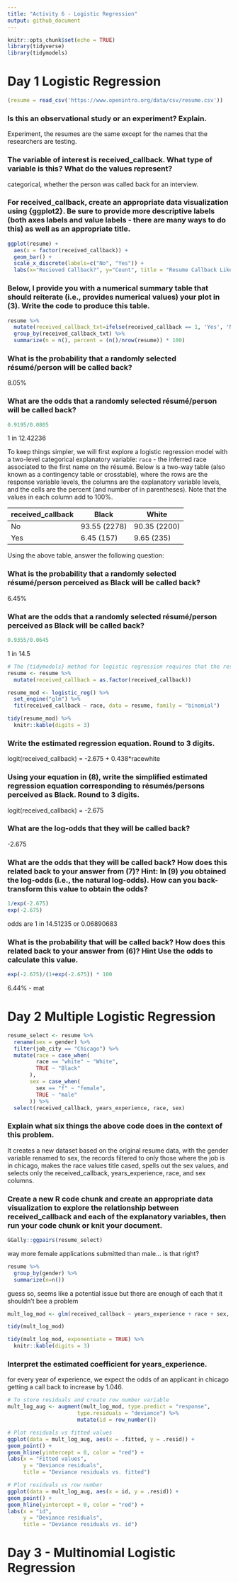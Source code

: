 ```yaml
---
title: "Activity 6 - Logistic Regression"
output: github_document
---
```


```r
knitr::opts_chunk$set(echo = TRUE)
library(tidyverse)
library(tidymodels)

```

# Day 1 Logistic Regression

```r
(resume = read_csv('https://www.openintro.org/data/csv/resume.csv'))
```

### Is this an observational study or an experiment? Explain.

Experiment, the resumes are the same except for the names that the researchers are testing.

### The variable of interest is received_callback. What type of variable is this? What do the values represent?

categorical, whether the person was called back for an interview.

### For received_callback, create an appropriate data visualization using {ggplot2}. Be sure to provide more descriptive labels (both axes labels and value labels - there are many ways to do this) as well as an appropriate title.

```r
ggplot(resume) +
  aes(x = factor(received_callback)) +
  geom_bar() +
  scale_x_discrete(labels=c("No", "Yes")) +
  labs(x="Recieved Callback?", y="Count", title = "Resume Callback Likelihood")
```

### Below, I provide you with a numerical summary table that should reiterate (i.e., provides numerical values) your plot in (3). Write the code to produce this table.

```r
resume %>%
  mutate(received_callback_txt=ifelse(received_callback == 1, 'Yes', 'No')) %>%
  group_by(received_callback_txt) %>%
  summarize(n = n(), percent = (n()/nrow(resume)) * 100)
```

### What is the probability that a randomly selected résumé/person will be called back?

8.05%

### What are the odds that a randomly selected résumé/person will be called back?

```r
0.9195/0.0805
```

1 in 12.42236

To keep things simpler, we will first explore a logistic regression model with a two-level categorical explanatory variable: `race` - the inferred race associated to the first name on the résumé. Below is a two-way table (also known as a contingency table or crosstable), where the rows are the response variable levels, the columns are the explanatory variable levels, and the cells are the percent (and number of in parentheses). Note that the values in each column add to 100%.

| received_callback | Black        | White        |
|-------------------|--------------|--------------|
| No                | 93.55 (2278) | 90.35 (2200) |
| Yes               | 6.45 (157)   | 9.65 (235)   |

Using the above table, answer the following question:

### What is the probability that a randomly selected résumé/person perceived as Black will be called back?

6.45%

### What are the odds that a randomly selected résumé/person perceived as Black will be called back?

```r
0.9355/0.0645
```

1 in 14.5

```r
# The {tidymodels} method for logistic regression requires that the response be a factor variable
resume <- resume %>% 
  mutate(received_callback = as.factor(received_callback))

resume_mod <- logistic_reg() %>%
  set_engine("glm") %>%
  fit(received_callback ~ race, data = resume, family = "binomial")

tidy(resume_mod) %>% 
  knitr::kable(digits = 3)
```

### Write the estimated regression equation. Round to 3 digits.

logit(received_callback) = -2.675 + 0.438\*racewhite

### Using your equation in (8), write the simplified estimated regression equation corresponding to résumés/persons perceived as Black. Round to 3 digits.

logit(received_callback) = -2.675

### What are the log-odds that they will be called back?

-2.675

### What are the odds that they will be called back? How does this related back to your answer from (7)? Hint: In (9) you obtained the log-odds (i.e., the natural log-odds). How can you back-transform this value to obtain the odds?

```r
1/exp(-2.675)
exp(-2.675)
```

odds are 1 in 14.51235 or 0.06890683

### What is the probability that will be called back? How does this related back to your answer from (6)? Hint Use the odds to calculate this value.

```r
exp(-2.675)/(1+exp(-2.675)) * 100
```

6.44% - mat

# Day 2 Multiple Logistic Regression

```r
resume_select <- resume %>% 
  rename(sex = gender) %>% 
  filter(job_city == "Chicago") %>% 
  mutate(race = case_when(
         race == "white" ~ "White",
         TRUE ~ "Black" 
       ),
       sex = case_when(
         sex == "f" ~ "female",
         TRUE ~ "male"
       )) %>% 
  select(received_callback, years_experience, race, sex)
```


### Explain what six things the above code does in the context of this problem.

It creates a new dataset based on the original resume data, with the gender variable renamed to sex, the records filtered to only those where the job is in chicago, makes the race values title cased, spells out the sex values, and selects only the received_callback, years_experience, race, and sex columns.

### Create a new R code chunk and create an appropriate data visualization to explore the relationship between received_callback and each of the explanatory variables, then run your code chunk or knit your document.

```r
GGally::ggpairs(resume_select)
```
way more female applications submitted than male... is that right?

```r
resume %>%
  group_by(gender) %>%
  summarize(n=n())
```

guess so, seems like a potential issue but there are enough of each that it shouldn't bee a problem

```r
mult_log_mod <- glm(received_callback ~ years_experience + race + sex, data = resume_select, family = "binomial")

tidy(mult_log_mod)
```

```r
tidy(mult_log_mod, exponentiate = TRUE) %>% 
  knitr::kable(digits = 3)
```

### Interpret the estimated coefficient for years_experience.

for every year of experience, we expect the odds of an applicant in chicago getting a call back to increase by 1.046.

```r
# To store residuals and create row number variable
mult_log_aug <- augment(mult_log_mod, type.predict = "response", 
                      type.residuals = "deviance") %>% 
                      mutate(id = row_number())

# Plot residuals vs fitted values
ggplot(data = mult_log_aug, aes(x = .fitted, y = .resid)) + 
geom_point() + 
geom_hline(yintercept = 0, color = "red") + 
labs(x = "Fitted values", 
     y = "Deviance residuals", 
     title = "Deviance residuals vs. fitted")

# Plot residuals vs row number
ggplot(data = mult_log_aug, aes(x = id, y = .resid)) + 
geom_point() + 
geom_hline(yintercept = 0, color = "red") + 
labs(x = "id", 
     y = "Deviance residuals", 
     title = "Deviance residuals vs. id")
```

# Day 3 - Multinomial Logistic Regression

